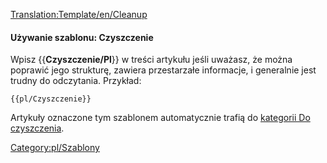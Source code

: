 <noinclude>[[Translation:Template/en/Cleanup]]</noinclude><noinclude></noinclude>{{en/Ambox| type  = style
| text  = <strong>Czyszczenie</strong><br>Ten artykuł wymaga czyszczenia. Rozrósł się z czasem, a teraz zaczyna być trudny do odczytania. Możesz go poprawić pisząc od początku poszczególne fragmenty lub nadając artykułowi nową strukturę.
}}<includeonly>{{{1|[[Category:pl/Do czyszczenia]]}}}</includeonly><noinclude>

====Używanie szablonu: Czyszczenie====

Wpisz <nowiki>{{</nowiki>'''Czyszczenie/Pl'''<nowiki>}}</nowiki> w treści artykułu jeśli uważasz, że można poprawić jego strukturę, zawiera przestarzałe informacje, i  generalnie jest trudny do odczytania. Przykład:
<pre>{{pl/Czyszczenie}}</pre>
Artykuły oznaczone tym szablonem automatycznie trafią do [[:Category:pl/Do czyszczenia|kategorii Do czyszczenia]].

[[Category:pl/Szablony]]

</noinclude>
